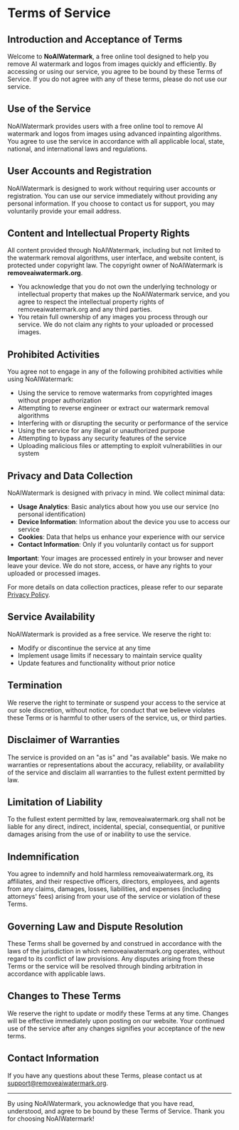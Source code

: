 # Terms of Service

## Introduction and Acceptance of Terms

Welcome to **NoAIWatermark**, a free online tool designed to help you remove AI watermark and logos from images quickly and efficiently. By accessing or using our service, you agree to be bound by these Terms of Service. If you do not agree with any of these terms, please do not use our service.

## Use of the Service

NoAIWatermark provides users with a free online tool to remove AI watermark and logos from images using advanced inpainting algorithms. You agree to use the service in accordance with all applicable local, state, national, and international laws and regulations.

## User Accounts and Registration

NoAIWatermark is designed to work without requiring user accounts or registration. You can use our service immediately without providing any personal information. If you choose to contact us for support, you may voluntarily provide your email address.

## Content and Intellectual Property Rights

All content provided through NoAIWatermark, including but not limited to the watermark removal algorithms, user interface, and website content, is protected under copyright law. The copyright owner of NoAIWatermark is **removeaiwatermark.org**.

- You acknowledge that you do not own the underlying technology or intellectual property that makes up the NoAIWatermark service, and you agree to respect the intellectual property rights of removeaiwatermark.org and any third parties.
- You retain full ownership of any images you process through our service. We do not claim any rights to your uploaded or processed images.

## Prohibited Activities

You agree not to engage in any of the following prohibited activities while using NoAIWatermark:

- Using the service to remove watermarks from copyrighted images without proper authorization
- Attempting to reverse engineer or extract our watermark removal algorithms
- Interfering with or disrupting the security or performance of the service
- Using the service for any illegal or unauthorized purpose
- Attempting to bypass any security features of the service
- Uploading malicious files or attempting to exploit vulnerabilities in our system

## Privacy and Data Collection

NoAIWatermark is designed with privacy in mind. We collect minimal data:

- **Usage Analytics**: Basic analytics about how you use our service (no personal identification)
- **Device Information**: Information about the device you use to access our service
- **Cookies**: Data that helps us enhance your experience with our service
- **Contact Information**: Only if you voluntarily contact us for support

**Important**: Your images are processed entirely in your browser and never leave your device. We do not store, access, or have any rights to your uploaded or processed images.

For more details on data collection practices, please refer to our separate [Privacy Policy](/privacy-policy).

## Service Availability

NoAIWatermark is provided as a free service. We reserve the right to:

- Modify or discontinue the service at any time
- Implement usage limits if necessary to maintain service quality
- Update features and functionality without prior notice

## Termination

We reserve the right to terminate or suspend your access to the service at our sole discretion, without notice, for conduct that we believe violates these Terms or is harmful to other users of the service, us, or third parties.

## Disclaimer of Warranties

The service is provided on an "as is" and "as available" basis. We make no warranties or representations about the accuracy, reliability, or availability of the service and disclaim all warranties to the fullest extent permitted by law.

## Limitation of Liability

To the fullest extent permitted by law, removeaiwatermark.org shall not be liable for any direct, indirect, incidental, special, consequential, or punitive damages arising from the use of or inability to use the service.

## Indemnification

You agree to indemnify and hold harmless removeaiwatermark.org, its affiliates, and their respective officers, directors, employees, and agents from any claims, damages, losses, liabilities, and expenses (including attorneys' fees) arising from your use of the service or violation of these Terms.

## Governing Law and Dispute Resolution

These Terms shall be governed by and construed in accordance with the laws of the jurisdiction in which removeaiwatermark.org operates, without regard to its conflict of law provisions. Any disputes arising from these Terms or the service will be resolved through binding arbitration in accordance with applicable laws.

## Changes to These Terms

We reserve the right to update or modify these Terms at any time. Changes will be effective immediately upon posting on our website. Your continued use of the service after any changes signifies your acceptance of the new terms.

## Contact Information

If you have any questions about these Terms, please contact us at [support@removeaiwatermark.org](mailto:support@removeaiwatermark.org).

---

By using NoAIWatermark, you acknowledge that you have read, understood, and agree to be bound by these Terms of Service. Thank you for choosing NoAIWatermark!
